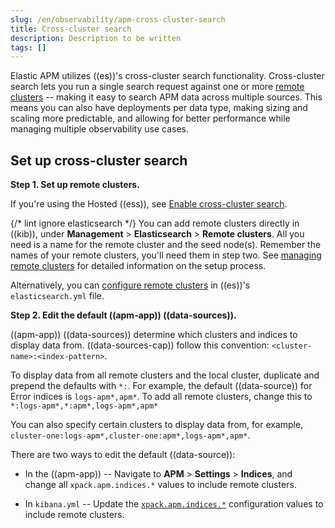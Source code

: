 ```yaml
---
slug: /en/observability/apm-cross-cluster-search
title: Cross-cluster search
description: Description to be written
tags: []
---
```


<div id="apm-cross-cluster-search"></div>

Elastic APM utilizes ((es))'s cross-cluster search functionality.
Cross-cluster search lets you run a single search request against one or more
[remote clusters](((ref))/modules-remote-clusters.html) --
making it easy to search APM data across multiple sources.
This means you can also have deployments per data type, making sizing and scaling more predictable,
and allowing for better performance while managing multiple observability use cases.

<div id="apm-set-up-cross-cluster-search"></div>

## Set up cross-cluster search

**Step 1. Set up remote clusters.**

If you're using the Hosted ((ess)), see [Enable cross-cluster search](((cloud))/ec-enable-ccs.html).

{/* lint ignore elasticsearch */}
You can add remote clusters directly in ((kib)), under **Management** > **Elasticsearch** > **Remote clusters**.
All you need is a name for the remote cluster and the seed node(s).
Remember the names of your remote clusters, you'll need them in step two.
See [managing remote clusters](((ref))/ccr-getting-started.html) for detailed information on the setup process.

Alternatively, you can [configure remote clusters](((ref))/modules-remote-clusters.html#configuring-remote-clusters)
in ((es))'s `elasticsearch.yml` file.

**Step 2. Edit the default ((apm-app)) ((data-sources)).**

((apm-app)) ((data-sources)) determine which clusters and indices to display data from.
((data-sources-cap)) follow this convention: `<cluster-name>:<index-pattern>`.

To display data from all remote clusters and the local cluster,
duplicate and prepend the defaults with `*:`.
For example, the default ((data-source)) for Error indices is `logs-apm*,apm*`.
To add all remote clusters, change this to `*:logs-apm*,*:apm*,logs-apm*,apm*`

You can also specify certain clusters to display data from, for example,
`cluster-one:logs-apm*,cluster-one:apm*,logs-apm*,apm*`.

There are two ways to edit the default ((data-source)):

* In the ((apm-app)) -- Navigate to **APM** > **Settings** > **Indices**, and change all `xpack.apm.indices.*` values to
    include remote clusters.

* In `kibana.yml` -- Update the [`xpack.apm.indices.*`](((kibana-ref))/apm-settings-kb.html) configuration values to
    include remote clusters.

